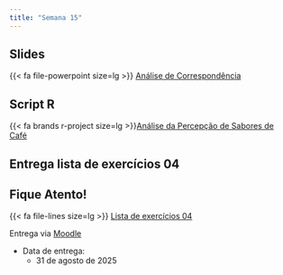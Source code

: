 ```yaml
---
title: "Semana 15"
---
```




## Slides

{{< fa file-powerpoint size=lg >}} [Análise de Correspondência](/aulas/Analise_Correspondencia/correspondencia.html "Análise de Correspondência"){aria-label="Análise de Correspondência"}


## Script R

{{< fa brands r-project size=lg >}}[Análise da Percepção de Sabores de Café](/analises_dados/acs.html "Análise de dados"){aria-label="Análise de dados"}



## Entrega lista de exercícios 04

::: callout-important

## Fique Atento!

{{< fa file-lines size=lg >}} [Lista de exercícios 04](/exercicios/lista04.html "Lista de exercícios 04"){aria-label="Lista de exercícios 04"} 

Entrega via [Moodle](https://moodlepresencial.ufop.br/login/index.php)

-   Data de entrega:
    -   31 de agosto de 2025
:::

